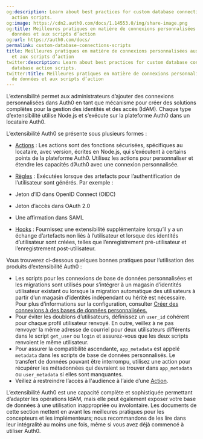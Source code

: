 ```yaml
---
og:description: Learn about best practices for custom database connections and database
  action scripts.
og:image: https://cdn2.auth0.com/docs/1.14553.0/img/share-image.png
og:title: Meilleures pratiques en matière de connexions personnalisées aux bases de
  données et aux scripts d’action
og:url: https://auth0.com/docs/
permalink: custom-database-connections-scripts
title: Meilleures pratiques en matière de connexions personnalisées aux bases de données
  et aux scripts d’action
twitter:description: Learn about best practices for custom database connections and
  database action scripts.
twitter:title: Meilleures pratiques en matière de connexions personnalisées aux bases
  de données et aux scripts d’action
---
```




L’extensibilité permet aux administrateurs d’ajouter des connexions personnalisées dans Auth0 en tant que mécanisme pour créer des solutions complètes pour la gestion des identités et des accès (IdAM). Chaque type d’extensibilité utilise Node.js et s’exécute sur la plateforme Auth0 dans un locataire Auth0.

L’extensibilité Auth0 se présente sous plusieurs formes :

* [Actions](/actions) : Les actions sont des fonctions sécurisées, spécifiques au locataire, avec version, écrites en Node.js, qui s’exécutent à certains points de la plateforme Auth0. Utilisez les actions pour personnaliser et étendre les capacités d’Auth0 avec une connexion personnalisée.
* [Règles](/rules) : Exécutées lorsque des artefacts pour l’authentification de l’utilisateur sont générés. Par exemple :

* Jeton d’ID dans OpenID Connect (OIDC)
* Jeton d’accès dans OAuth 2.0
* Une affirmation dans SAML
* [Hooks](/hooks) : Fournissez une extensibilité supplémentaire lorsqu’il y a un échange d’artefacts non liés à l’utilisateur et lorsque des identités d’utilisateur sont créées, telles que l’enregistrement pré-utilisateur et l’enregistrement post-utilisateur.

Vous trouverez ci-dessous quelques bonnes pratiques pour l’utilisation des produits d’extensibilité Auth0 :

* Les scripts pour les connexions de base de données personnalisées et les migrations sont utilisés pour s’intégrer à un magasin d’identités utilisateur existant ou lorsque la migration automatique des utilisateurs à partir d’un magasin d’identités indépendant ou hérité est nécessaire. Pour plus d’informations sur la configuration, consulter [Créer des connexions à des bases de données personnalisées.](/connections/database/custom-db/create-db-connection)
* Pour éviter les doublons d’utilisateurs, définissez un `user_id` cohérent pour chaque profil utilisateur renvoyé. En outre, veillez à ne pas renvoyer la même adresse de courriel pour deux utilisateurs différents dans le script `get_user` ou `login` et assurez-vous que les deux scripts renvoient le même utilisateur.
* Pour assurer la compatibilité ascendante, `app_metadata` est appelé `metadata` dans les scripts de base de données personnalisés. Le transfert de données pouvant être interrompu, utilisez une action pour récupérer les métadonnées qui devraient se trouver dans `app_metadata` ou `user_metadata` si elles sont manquantes.
* Veillez à restreindre l’accès à l'audience à l’aide d’une [Action](/actions).

L’extensibilité Auth0 est une capacité complète et sophistiquée permettant d’adapter les opérations IdAM, mais elle peut également exposer votre base de données à une utilisation inappropriée ou involontaire. Les documents de cette section mettent en avant les meilleures pratiques pour les concepteurs et les implémenteurs; nous recommandons de les lire dans leur intégralité au moins une fois, même si vous avez déjà commencé à utiliser Auth0.
